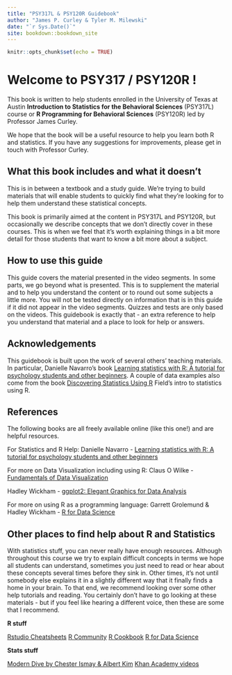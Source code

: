 ```yaml
--- 
title: "PSY317L & PSY120R Guidebook"
author: "James P. Curley & Tyler M. Milewski"
date: "`r Sys.Date()`"
site: bookdown::bookdown_site
---
```



```r
knitr::opts_chunk$set(echo = TRUE)
```




# Welcome to PSY317 / PSY120R ! 


This book is written to help students enrolled in the University of Texas at Austin **Introduction to Statistics for the Behavioral Sciences** (PSY317L) course or **R Programming for Behavioral Sciences** (PSY120R) led by Professor James Curley.

We hope that the book will be a useful resource to help you learn both R and statistics. If you have any suggestions for improvements, please get in touch with Professor Curley.


## What this book includes and what it doesn't

This is in between a textbook and a study guide. We're trying to build materials that will enable students to quickly find what they're looking for to help them understand these statistical concepts.

This book is primarily aimed at the content in PSY317L and PSY120R, but occasionally we describe concepts that we don't directly cover in these courses.  This is when we feel that it's worth explaining things in a bit more detail for those students that want to know a bit more about a subject.


## How to use this guide

This guide covers the material presented in the video segments. In some parts, we go beyond what is presented. This is to supplement the material and to help you understand the content or to round out some subjects a little more. You will not be tested directly on information that is in this guide if it did not appear in the video segments. Quizzes and tests are only based on the videos. This guidebook is exactly that - an extra reference to help you understand that material and a place to look for help or answers.


## Acknowledgements

This guidebook is built upon the work of several others' teaching materials.  In particular, Danielle Navarro's book [Learning statistics with R: A tutorial for psychology students and other beginners](https://learningstatisticswithr.com/book/). A couple of data examples also come from the book [Discovering Statistics Using R](https://www.amazon.com/Discovering-Statistics-Using-Andy-Field/dp/1446200469) Field's intro to statistics using R.



## References

The following books are all freely available online (like this one!) and are helpful resources. 

For Statistics and R Help:
Danielle Navarro - [Learning statistics with R: A tutorial for psychology students and other beginners](https://learningstatisticswithr.com/book/)


For more on Data Visualization including using R:
Claus O Wilke - [Fundamentals of Data Visualization](https://serialmentor.com/dataviz/)

Hadley Wickham - [ggplot2: Elegant Graphics for Data Analysis](https://ggplot2-book.org/index.html)


For more on using R as a programming language:
Garrett Grolemund & Hadley Wickham - [R for Data Science](https://r4ds.had.co.nz)





## Other places to find help about R and Statistics

With statistics stuff, you can never really have enough resources. Although throughout this course we try to explain difficult concepts in terms we hope all students can understand, sometimes you just need to read or hear about these concepts several times before they sink in. Other times, it's not until somebody else explains it in a slightly different way that it finally finds a home in your brain.  To that end, we recommend looking over some other help tutorials and reading. You certainly don't have to go looking at these materials - but if you feel like hearing a different voice, then these are some that I recommend.


**R stuff**

[Rstudio Cheatsheets](https://rstudio.com/resources/cheatsheets/)
[R Community](https://community.rstudio.com/)
[R Cookbook](http://www.cookbook-r.com/)
[R for Data Science](https://r4ds.had.co.nz/)


**Stats stuff**

[Modern Dive by Chester Ismay & Albert Kim](https://moderndive.com)
[Khan Academy videos](https://www.khanacademy.org/math/statistics-probability)




